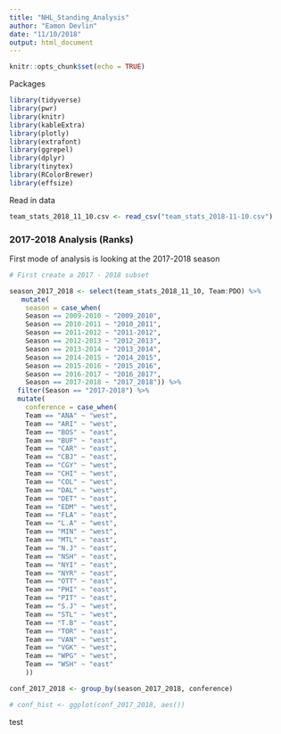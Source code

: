 ```yaml
---
title: "NHL_Standing_Analysis"
author: "Eamon Devlin"
date: "11/10/2018"
output: html_document
---
```


```r
knitr::opts_chunk$set(echo = TRUE)
```

Packages

```r
library(tidyverse)
library(pwr)
library(knitr)
library(kableExtra)
library(plotly)
library(extrafont)
library(ggrepel)
library(dplyr)
library(tinytex)
library(RColorBrewer)
library(effsize)
```

Read in data

```r

team_stats_2018_11_10.csv <- read_csv("team_stats_2018-11-10.csv")

```

### 2017-2018 Analysis (Ranks)

First mode of analysis is looking at the 2017-2018 season




```r
# First create a 2017 - 2018 subset

season_2017_2018 <- select(team_stats_2018_11_10, Team:PDO) %>% 
   mutate(
    season = case_when(
    Season == 2009-2010 ~ "2009_2010",
    Season == 2010-2011 ~ "2010_2011",
    Season == 2011-2012 ~ "2011-2012",
    Season == 2012-2013 ~ "2012_2013",
    Season == 2013-2014 ~ "2013_2014",
    Season == 2014-2015 ~ "2014_2015",
    Season == 2015-2016 ~ "2015_2016",
    Season == 2016-2017 ~ "2016_2017",
    Season == 2017-2018 ~ "2017_2018")) %>% 
  filter(Season == "2017-2018") %>% 
  mutate(
    conference = case_when(
    Team == "ANA" ~ "west",
    Team == "ARI" ~ "west",
    Team == "BOS" ~ "east",
    Team == "BUF" ~ "east", 
    Team == "CAR" ~ "east",
    Team == "CBJ" ~ "east",
    Team == "CGY" ~ "west",
    Team == "CHI" ~ "west",
    Team == "COL" ~ "west",
    Team == "DAL" ~ "west",
    Team == "DET" ~ "east",
    Team == "EDM" ~ "west",
    Team == "FLA" ~ "east",
    Team == "L.A" ~ "west",
    Team == "MIN" ~ "west",
    Team == "MTL" ~ "east",
    Team == "N.J" ~ "east",
    Team == "NSH" ~ "east",
    Team == "NYI" ~ "east",
    Team == "NYR" ~ "east",
    Team == "OTT" ~ "east",
    Team == "PHI" ~ "east",
    Team == "PIT" ~ "east",
    Team == "S.J" ~ "west",
    Team == "STL" ~ "west",
    Team == "T.B" ~ "east",
    Team == "TOR" ~ "east",
    Team == "VAN" ~ "west",
    Team == "VGK" ~ "west",
    Team == "WPG" ~ "west",
    Team == "WSH" ~ "east"
    )) 

conf_2017_2018 <- group_by(season_2017_2018, conference)

# conf_hist <- ggplot(conf_2017_2018, aes())

```

test




